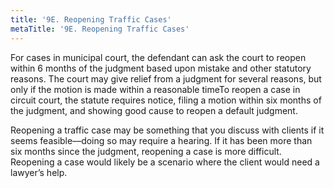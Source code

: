 ```yaml
---
title: '9E.	Reopening Traffic Cases'
metaTitle: '9E. Reopening Traffic Cases'
---
```

<!--- Page 13 -->
For cases in municipal court, the defendant can  ask the court to reopen within 6 months of the judgment based upon mistake and other statutory reasons. The court may give relief from a judgment for several reasons, but only if the motion is made within a reasonable timeTo reopen a case in circuit court, the statute requires notice, filing a motion within six months of the judgment, and showing good cause to reopen a default judgment. 

Reopening a traffic case may be something that you discuss with clients if it seems feasible––doing so may require a hearing. If it has been more than six months since the judgment, reopening a case is more difficult. Reopening a case would likely be a scenario where the client would need a lawyer’s help.
